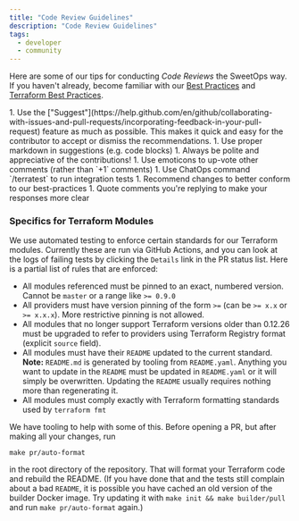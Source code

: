 ```yaml
---
title: "Code Review Guidelines"
description: "Code Review Guidelines"
tags:
  - developer
  - community
---
```


Here are some of our tips for conducting *Code Reviews* the SweetOps way. If you haven't already, become familiar with our [Best Practices](/best-practices) and [Terraform Best Practices](/best-practices/terraform).

<Steps>
  1. Use the ["Suggest"](https://help.github.com/en/github/collaborating-with-issues-and-pull-requests/incorporating-feedback-in-your-pull-request) feature as much as possible. This makes it quick and easy for the contributor to accept or dismiss the recommendations.
  1. Use proper markdown in suggestions (e.g. code blocks)
  1. Always be polite and appreciative of the contributions!
  1. Use emoticons to up-vote other comments (rather than `+1` comments)
  1. Use ChatOps command `/terratest` to run integration tests
  1. Recommend changes to better conform to our best-practices
  1. Quote comments you're replying to make your responses more clear
</Steps>

### Specifics for Terraform Modules

We use automated testing to enforce certain standards for our Terraform modules. Currently these are run via GitHub Actions, and you can look at the logs of failing tests by clicking the `Details` link in the PR status list. Here is a partial list of rules that are enforced:

- All modules referenced must be pinned to an exact, numbered version. Cannot be `master` or a range like `>= 0.9.0`
- All providers must have version pinning of the form `>=` (can be `>= x.x` or `>= x.x.x`). More restrictive pinning is not allowed.
- All modules that no longer support Terraform versions older than 0.12.26 must be upgraded to refer to providers using Terraform Registry format (explicit `source` field).
- All modules must have their `README` updated to the current standard. **Note:** `README.md` is generated by tooling from `README.yaml`. Anything you want to update in the `README` must be updated in `README.yaml` or it will simply be overwritten. Updating the `README` usually requires nothing more than regenerating it.
- All modules must comply exactly with Terraform formatting standards used by `terraform fmt`

We have tooling to help with some of this. Before opening a PR, but after making all your changes, run

```
make pr/auto-format
```

in the root directory of the repository. That will format your Terraform code and rebuild the README. (If you have done that and the tests still complain about a bad `README`, it is possible you have cached an old version of the builder Docker image. Try updating it with `make init && make builder/pull` and run `make pr/auto-format` again.)

